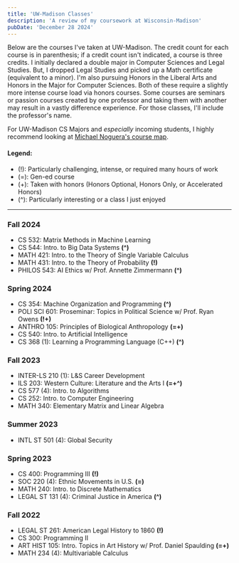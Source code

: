 ```yaml
---
title: 'UW-Madison Classes'
description: 'A review of my coursework at Wisconsin-Madison'
pubDate: 'December 28 2024'
---
```


Below are the courses I've taken at UW-Madison. 
The credit count for each course is in parenthesis; if a credit count isn't indicated, a course is three credits. I initially declared a double major in Computer Sciences 
and Legal Studies. But, I dropped Legal Studies and picked up a Math certificate (equivalent to a minor). I'm also pursuing Honors in the Liberal Arts 
and Honors in the Major for Computer Sciences. Both of these require a slightly more intense course load via honors courses.
Some courses are seminars or passion courses created by one professor and taking them with another may result in a vastly difference experience. For those classes, I'll include the professor's name.

For UW-Madison CS Majors and *especially* incoming students, I highly recommend looking at [Michael Noguera's course map](https://www.noguera.dev/course-map/). 


#### Legend:
- (<span class="font-bold">!</span>): Particularly challenging, intense, or required many hours of work
- (<span class="font-bold">=</span>): Gen-ed course
- (<span class="font-bold">+</span>): Taken with honors (Honors Optional, Honors Only, or Accelerated Honors)
- (<span class="font-bold">^</span>): Particularly interesting or a class I just enjoyed

<hr class="border-text"/>

### Fall 2024
- CS 532: Matrix Methods in Machine Learning
- CS 544: Intro. to Big Data Systems **(^)**
- MATH 421: Intro. to the Theory of Single Variable Calculus
- MATH 431: Intro. to the Theory of Probability **(!)**
- PHILOS 543: AI Ethics w/ Prof. Annette Zimmermann **(^)**

### Spring 2024
- CS 354: Machine Organization and Programming **(^)**
- POLI SCI 601: Proseminar: Topics in Political Science w/ Prof. Ryan Owens **(!+)**
- ANTHRO 105: Principles of Biological Anthropology **(=+)**
- CS 540: Intro. to Artificial Intelligence
- CS 368 (1): Learning a Programming Language (C++) **(^)**

### Fall 2023
- INTER-LS 210 (1): L&S Career Development
- ILS 203: Western Culture: Literature and the Arts I **(=+^)**
- CS 577 (4): Intro. to Algorithms
- CS 252: Intro. to Computer Engineering
- MATH 340: Elementary Matrix and Linear Algebra

### Summer 2023
- INTL ST 501 (4): Global Security

### Spring 2023
- CS 400: Programming III **(!)**
- SOC 220 (4): Ethnic Movements in U.S. **(=)**
- MATH 240: Intro. to Discrete Mathematics
- LEGAL ST 131 (4): Criminal Justice in America **(^)**

### Fall 2022
- LEGAL ST 261: American Legal History to 1860 **(!)**
- CS 300: Programming II
- ART HIST 105: Intro. Topics in Art History w/ Prof. Daniel Spaulding **(=+)**
- MATH 234 (4): Multivariable Calculus
